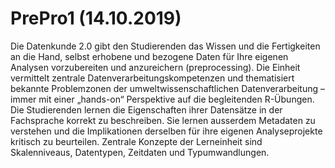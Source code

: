 # PrePro1 (14.10.2019)

Die Datenkunde 2.0 gibt den Studierenden das Wissen und die Fertigkeiten an die Hand, selbst erhobene und bezogene Daten für Ihre eigenen Analysen vorzubereiten und anzureichern (preprocessing). Die Einheit vermittelt zentrale Datenverarbeitungskompetenzen und thematisiert bekannte Problemzonen der umweltwissenschaftlichen Datenverarbeitung – immer mit einer „hands-on“ Perspektive auf die begleitenden R-Übungen. Die Studierenden lernen die Eigenschaften ihrer Datensätze in der Fachsprache korrekt zu beschreiben. Sie lernen ausserdem Metadaten zu verstehen und die Implikationen derselben für ihre eigenen Analyseprojekte kritisch zu beurteilen. Zentrale Konzepte der Lerneinheit sind Skalenniveaus, Datentypen, Zeitdaten und Typumwandlungen.